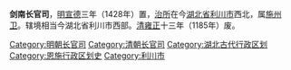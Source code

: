 '''剑南长官司'''，[[明朝|明]][[宣德|宣德]]三年（1428年）置，[[治所|治所]]在今[[湖北省|湖北省]][[利川市|利川市]]西北，属[[施州卫|施州卫]]。辖境相当今湖北省利川市西部。[[清朝|清]][[雍正|雍正]]十三年（1185年）废。 

{{湖北行政区划小作品}}
[[Category:明朝长官司|Category:明朝长官司]] 
[[Category:清朝长官司|Category:清朝长官司]] 
[[Category:湖北古代行政区划|Category:湖北古代行政区划]] 
[[Category:恩施行政区划史|Category:恩施行政区划史]]
[[Category:利川市|Category:利川市]]